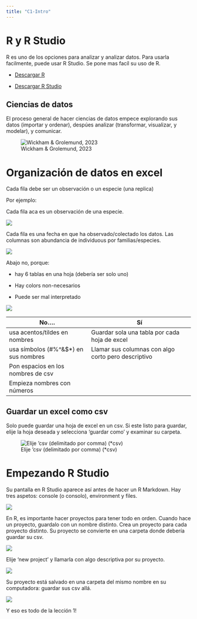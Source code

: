 ```yaml
---
title: "C1-Intro"
---
```


# R y R Studio

R es uno de los opciones para analizar y analizar datos. Para usarla facilmente, puede usar R Studio. Se pone mas facíl su uso de R.

-   [Descargar R](https://cran.r-project.org/bin/windows/base/)

-   [Descargar R Studio](https://posit.co/downloads/)

## Ciencias de datos

El proceso general de hacer ciencias de datos empece explorando sus datos (importar y ordenar), despúes analizar (transformar, visualizar, y modelar), y comunicar.

![Wickham & Grolemund, 2023](images/Flowchart.png){fig-alt="Un gráfico con el orden de programar: importar, ordenar, y transformar, visualizar y modelar en un círculo, y en fin comunicar"}

# Organización de datos en excel

Cada fila debe ser un observación o un especie (una replica)

Por ejemplo:

Cada fila aca es un observación de una especie.

![](images/Orgexcel.png)

Cada fila es una fecha en que ha observado/colectado los datos. Las columnas son abundancia de individuous por familias/especies.

![](images/orgexcel2.png){fig-align="center"}

Abajo no, porque:

-   hay 6 tablas en una hoja (debería ser solo uno)

-   Hay colors non-necesarios

-   Puede ser mal interpretado

![](images/badorg.png){fig-align="center"}

| No....                                  | Sí                                                  |
|--------------------------------|----------------------------------------|
| usa acentos/tildes en nombres           | Guardar sola una tabla por cada hoja de excel       |
| usa símbolos (#%\^&\$\*) en sus nombres | Llamar sus columnas con algo corto pero descriptivo |
| Pon espacios en los nombres de csv      |                                                     |
| Empieza nombres con números             |                                                     |

## Guardar un excel como csv

Solo puede guardar una hoja de excel en un csv. Si este listo para guardar, elije la hoja deseada y selecciona 'guardar como' y examinar su carpeta.

![Elije 'csv (delimitado por comma) (\*csv)](images/csv.png){fig-align="center"}

# Empezando R Studio

Su pantalla en R Studio aparece así antes de hacer un R Markdown. Hay tres aspetos: console (o consolo), environment y files.

![](images/Consolelabelled.png){fig-align="center"}

En R, es importante hacer proyectos para tener todo en orden. Cuando hace un proyecto, guardalo con un nombre distinto. Crea un proyecto para cada proyecto distinto. Su proyecto se convierte en una carpeta donde debería guardar su csv.

![](images/NewProject.png){fig-align="center"}

Elije 'new project' y llamarla con algo descriptiva por su proyecto.

![](images/namenewproject.png){fig-align="center"}

Su proyecto está salvado en una carpeta del mismo nombre en su computadora: guardar sus csv allá.

![](images/guardar%20en%20su%20carpeta%20con%20csv.png){fig-align="center"}

Y eso es todo de la lección 1!
